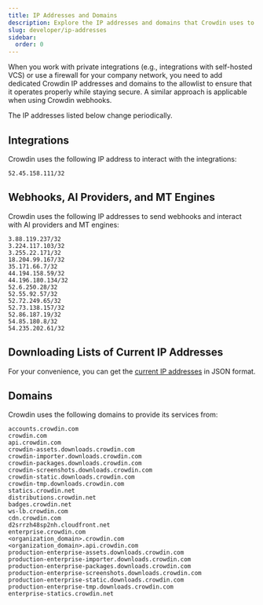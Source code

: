 ```yaml
---
title: IP Addresses and Domains
description: Explore the IP addresses and domains that Crowdin uses to interact with its services
slug: developer/ip-addresses
sidebar:
  order: 0
---
```



When you work with private integrations (e.g., integrations with self-hosted VCS) or use a firewall for your company network, you need to add dedicated Crowdin IP addresses and domains to the allowlist to ensure that it operates properly while staying secure. A similar approach is applicable when using Crowdin webhooks.

<Aside type="caution">
  The IP addresses listed below change periodically.
</Aside>

## Integrations

Crowdin uses the following IP address to interact with the integrations:

```shell
52.45.158.111/32
```

## Webhooks, AI Providers, and MT Engines

Crowdin uses the following IP addresses to send webhooks and interact with AI providers and MT engines:

```shell
3.88.119.237/32
3.224.117.103/32
3.255.22.171/32
18.204.99.167/32
35.171.66.7/32
44.194.158.59/32
44.196.180.134/32
52.6.250.28/32
52.55.92.57/32
52.72.249.65/32
52.73.138.157/32
52.86.187.19/32
54.85.180.8/32
54.235.202.61/32
```

## Downloading Lists of Current IP Addresses

For your convenience, you can get the [current IP addresses](/ips/ips.json) in JSON format.

## Domains

Crowdin uses the following domains to provide its services from:

```shell
accounts.crowdin.com
crowdin.com
api.crowdin.com
crowdin-assets.downloads.crowdin.com
crowdin-importer.downloads.crowdin.com
crowdin-packages.downloads.crowdin.com
crowdin-screenshots.downloads.crowdin.com
crowdin-static.downloads.crowdin.com
crowdin-tmp.downloads.crowdin.com
statics.crowdin.net
distributions.crowdin.net
badges.crowdin.net
ws-lb.crowdin.com
cdn.crowdin.com
d2srrzh48sp2nh.cloudfront.net
enterprise.crowdin.com
<organization_domain>.crowdin.com
<organization_domain>.api.crowdin.com
production-enterprise-assets.downloads.crowdin.com
production-enterprise-importer.downloads.crowdin.com
production-enterprise-packages.downloads.crowdin.com
production-enterprise-screenshots.downloads.crowdin.com
production-enterprise-static.downloads.crowdin.com
production-enterprise-tmp.downloads.crowdin.com
enterprise-statics.crowdin.net
```
